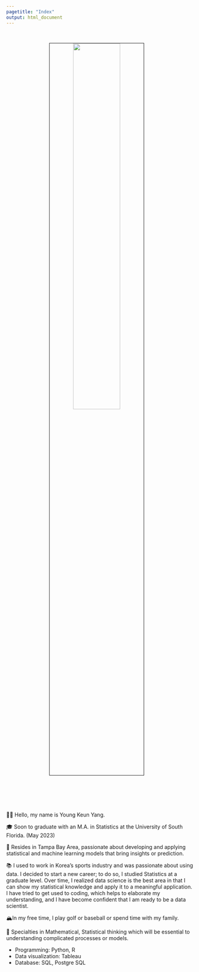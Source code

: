 ```yaml
---
pagetitle: "Index"
output: html_document
---
```


<link rel="stylesheet" href="styles.css" type="text/css">
<link rel="stylesheet" href="site_libs/academicons-1.9.1/css/academicons.min.css"/>

<br>

<p align="center">
<img src="images/profile2.jpeg" style="width:50%; border:0.5px solid; margin-right: 20px" align="center">
</p>
<br>

<br><br><br>
👋🏽 Hello, my name is Young Keun Yang.

🎓 Soon to graduate with an M.A. in Statistics at the University of South Florida. (May 2023)

🌇 Resides in Tampa Bay Area, passionate about developing and applying statistical and machine learning models that bring insights or prediction.

📚 I used to work in Korea's sports industry and was passionate about using data. I decided to start a new career; to do so, I studied Statistics at a graduate level. Over time, I realized data science is the best area in that I can show my statistical knowledge and apply it to a meaningful application. I have tried to get used to coding, which helps to elaborate my understanding, and I have become confident that I am ready to be a data scientist.

🏔In my free time, I play golf or baseball or spend time with my family.

💪 Specialties in Mathematical, Statistical thinking which will be essential to understanding complicated processes or models.

+ Programming: Python, R
+ Data visualization: Tableau
+ Database: SQL, Postgre SQL